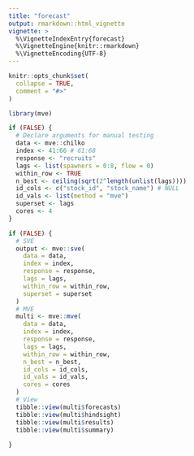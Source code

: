 ```yaml
---
title: "forecast"
output: rmarkdown::html_vignette
vignette: >
  %\VignetteIndexEntry{forecast}
  %\VignetteEngine{knitr::rmarkdown}
  %\VignetteEncoding{UTF-8}
---
```


```r
knitr::opts_chunk$set(
  collapse = TRUE,
  comment = "#>"
)
```

```r
library(mve)
```

```r
if (FALSE) {
  # Declare arguments for manual testing
  data <- mve::chilko
  index <- 41:66 # 61:68
  response <- "recruits"
  lags <- list(spawners = 0:8, flow = 0)
  within_row <- TRUE
  n_best <- ceiling(sqrt(2^length(unlist(lags))))
  id_cols <- c("stock_id", "stock_name") # NULL
  id_vals <- list(method = "mve")
  superset <- lags
  cores <- 4
}

```

```r
if (FALSE) {
  # SVE
  output <- mve::sve(
    data = data,
    index = index,
    response = response,
    lags = lags,
    within_row = within_row,
    superset = superset
  )
  # MVE
  multi <- mve::mve(
    data = data,
    index = index,
    response = response,
    lags = lags,
    within_row = within_row,
    n_best = n_best,
    id_cols = id_cols,
    id_vals = id_vals,
    cores = cores
  )
  # View
  tibble::view(multi$forecasts)
  tibble::view(multi$hindsight)
  tibble::view(multi$results)
  tibble::view(multi$summary)
  
}

```

